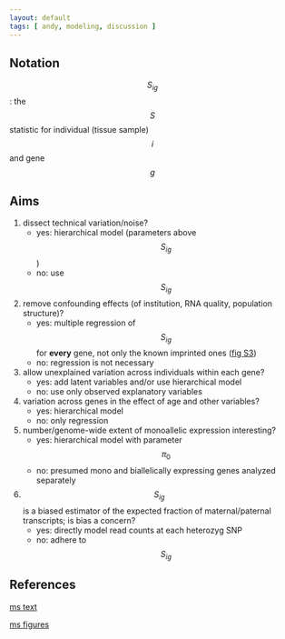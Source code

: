```yaml
---
layout: default
tags: [ andy, modeling, discussion ]
---
```


## Notation

$$S_{ig}$$: the $$S$$ statistic for individual (tissue sample) $$i$$ and gene $$g$$

## Aims

1. dissect technical variation/noise?
    * yes: hierarchical model (parameters above $$S_{ig}$$)
    * no: use $$S_{ig}$$

1. remove confounding effects (of institution, RNA quality, population structure)?
    * yes: multiple regression of $$S_{ig}$$ for **every** gene, not only the known imprinted ones ([fig S3])
    * no: regression is not necessary

1. allow unexplained variation across individuals within each gene?
    * yes: add latent variables and/or use hierarchical model
    * no: use only observed explanatory variables

1. variation across genes in the effect of age and other variables?
    * yes: hierarchical model
    * no: only regression

1. number/genome-wide extent of monoallelic expression interesting?
    * yes: hierarchical model with parameter $$\pi_0$$
    * no: presumed mono and biallelically expressing genes analyzed separately

1. $$S_{ig}$$ is a biased estimator of the expected fraction of maternal/paternal transcripts; is bias a concern?
    * yes: directly model read counts at each heterozyg SNP
    * no: adhere to $$S_{ig}$$

## References

[ms text][ms]

[ms figures][figs]

[ms]: https://docs.google.com/document/d/1cWd4UH98SJR5lihDihC0ZO-C_A1-8MQ5COcixxCLzHE/edit
[figs]: https://docs.google.com/presentation/d/1YvpA1AJ-zzir1Iw0F25tO9x8gkSAzqaO4fjB7K3zBhE/edit#slide=id.p4
[fig S3]: https://docs.google.com/presentation/d/1YvpA1AJ-zzir1Iw0F25tO9x8gkSAzqaO4fjB7K3zBhE/edit#slide=id.p18
